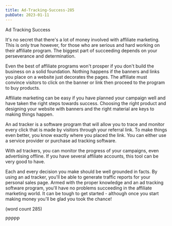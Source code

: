 ```yaml
---
title: Ad-Tracking-Success-285
pubDate: 2023-01-11
---
```


Ad Tracking Success

It's no secret that there's a lot of money involved
with affiliate marketing.  This is only true however,
for those who are serious and hard working on their
affiliate program.  The biggest part of succeeding
depends on your perseverance and determination.

Even the best of affiliate programs won't prosper
if you don't build the business on a solid foundation.
Nothing happens if the banners and links you place
on a website just decorates the pages.  The affiliate
must convince visitors to click on the banner or link
then proceed to the program to buy products.

Affiliate marketing can be easy if you have planned
your campaign well and have taken the right steps
towards success.  Choosing the right product and
designing your website with banners and the right
material are keys to making things happen.

An ad tracker is a software program that will allow
you to trace and monitor every click that is made
by visitors through your referral link.  To make
things even better, you know exactly where you
placed the link.  You can either use a service
provider or purchase ad tracking software.

With ad trackers, you can monitor the progress
of your campaigns, even advertising offline.  If
you have several affiliate accounts, this tool
can be very good to have.  

Each and every decision you make should be well
grounded in facts.  By using an ad tracker, you'll
be able to generate traffic reports for your 
personal sales page.  Armed with the proper 
knowledge and an ad tracking software program,
you'll have no problems succeeding in the 
affiliate marketing world.  It can be tough to
get started - although once you start making money
you'll be glad you took the chance!

(word count 285)

PPPPP